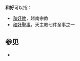 {{Wiktionary|和好}}
'''和好'''可以指：

*[[和好教|和好教]]，越南宗教
*[[和好聖事|和好聖事]]，天主教七件圣事之一

==参见==
*{{Lookfrom|和好}}

{{Disambig|Cat=二字消歧义}}